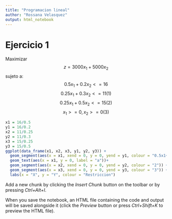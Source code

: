 ```yaml
---
title: "Programacion lineal"
author: "Rossana Velasquez"
output: html_notebook
---
```


# Ejercicio 1

Maximizar $$z=3000x_1+5000x_2$$
sujeto a: $$0.5x_1+0.2x_2<=16$$
$$0.25x_1+0.3x_2<=11 (1)$$
$$0.25x_1+0.5x_2<=15 (2)$$
$$x_1>=0, x_2>=0 (3)$$



```r
x1 = 16/0.5
y1 = 16/0.2
x2 = 11/0.25
y2 = 11/0.3
x3 = 15/0.25
y3 = 15/0.5
ggplot(data_frame(x1, x2, x3, y1, y2, y3)) + 
  geom_segment(aes(x = x1, xend = 0, y = 0, yend = y1, colour = "0.5x1+0.2x2=16"), ) +
  geom_text(aes(x = x1, y = 0, label = "a"))+
  geom_segment(aes(x = x2, xend = 0, y = 0, yend = y2, colour = "2")) +
  geom_segment(aes(x = x3, xend = 0, y = 0, yend = y3, colour = "3")) + 
  labs(x = "X", y = "Y", colour = "Restriccion")

```

Add a new chunk by clicking the *Insert Chunk* button on the toolbar or by pressing *Ctrl+Alt+I*.

When you save the notebook, an HTML file containing the code and output will be saved alongside it (click the *Preview* button or press *Ctrl+Shift+K* to preview the HTML file).
